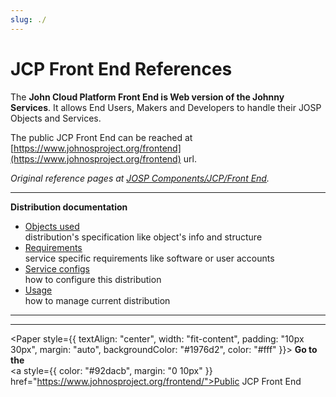 ```yaml
---
slug: ./
---
```

# JCP Front End References


<ReferenceIntro
logo_path="JCP_FrontEnd_Logo_250.png">

The **John Cloud Platform Front End is Web version of the Johnny Services**.
It allows End Users, Makers and Developers to handle their JOSP Objects and Services.

The public JCP Front End can be reached at [https://www.johnosproject.org/frontend](https://www.johnosproject.org/frontend) url.

*Original reference pages at [JOSP Components/JCP/Front End](/references/josp/jcp/microservices/fe/).*
</ReferenceIntro>

<ReferenceInfo
proj_name="JCP Front End"
refs_dir="josp/jcp/microservices/fe"
ver_stable="2.2.1"
ver_dev="2.3.0-DEV"
repo_name="com.robypomper.josp"
/>

---

**Distribution documentation**

* [Objects used](objects_used)<br/>
  distribution's specification like object's info and structure
* [Requirements](requirements)<br/>
  service specific requirements like software or user accounts
* [Service configs](service_configs)<br/>
  how to configure this distribution
* [Usage](usage)<br/>
  how to manage current distribution

---


<YoutubeVideo videoId="t9T7tXdISqA" />

---


<Paper style={{
textAlign: "center",
width: "fit-content",
padding: "10px 30px",
margin: "auto",
backgroundColor: "#1976d2",
color: "#fff"
}}>
<b>Go to the</b><br/>
<a style={{
color: "#92dacb",
margin: "0 10px"
}}
href="https://www.johnosproject.org/frontend/">Public JCP Front End</a>
</Paper>
